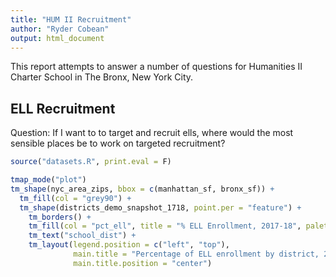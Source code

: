 ```yaml
---
title: "HUM II Recruitment"
author: "Ryder Cobean"
output: html_document
---
```



This report attempts to answer a number of questions for Humanities II Charter School in The Bronx, New York City.

## ELL Recruitment
Question: If I want to to target and recruit ells, where would the most sensible places be to work on targeted recruitment?




```r
source("datasets.R", print.eval = F)

tmap_mode("plot")
tm_shape(nyc_area_zips, bbox = c(manhattan_sf, bronx_sf)) +
  tm_fill(col = "grey90") + 
  tm_shape(districts_demo_snapshot_1718, point.per = "feature") + 
    tm_borders() + 
    tm_fill(col = "pct_ell", title = "% ELL Enrollment, 2017-18", palette = "BuGn") +
    tm_text("school_dist") +
    tm_layout(legend.position = c("left", "top"),
              main.title = "Percentage of ELL enrollment by district, 2017-18",
              main.title.position = "center")


```


